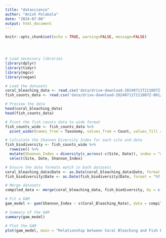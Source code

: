 ```yaml
---
title: "datascience"
author: "Anish Polakala"
date: "2024-07-08"
output: html_document
---
```


```r
knitr::opts_chunk$set(echo = TRUE, warning=FALSE, message=FALSE)




# Load necessary libraries
library(dplyr)
library(tidyr)
library(mgcv)
library(vegan)

# Load the datasets
coral_bleaching_data <- read.csv('data/drive-download-20240711T211807Z-001/coral bleaching knb-lter-mcr.4_1_20240105 (1).csv')
fish_counts_data <- read.csv('data/drive-download-20240711T211807Z-001/fish MCR_LTER_Annual_Fish_Survey_20230615.csv')

# Preview the data
head(coral_bleaching_data)
head(fish_counts_data)

# Pivot the fish counts data to wide format
fish_counts_wide <- fish_counts_data %>%
  pivot_wider(names_from = Taxonomy, values_from = Count, values_fill = list(Count = 0))

# Calculate the Shannon Diversity Index for each site and date
fish_biodiversity <- fish_counts_wide %>%
  rowwise() %>%
  mutate(Shannon_Index = diversity(c_across(-c(Site, Date)), index = "shannon")) %>%
  select(Site, Date, Shannon_Index)

# Ensure the date formats match in both datasets
coral_bleaching_data$Date <- as.Date(coral_bleaching_data$Date, format = "%Y-%m-%d")
fish_biodiversity$Date <- as.Date(fish_biodiversity$Date, format = "%Y-%m-%d")

# Merge datasets
compiled_data <- merge(coral_bleaching_data, fish_biodiversity, by = c("Site", "Date"))

# Fit a GAM
gam_model <- gam(Shannon_Index ~ s(Coral_Bleaching_Rate), data = compiled_data)

# Summary of the GAM
summary(gam_model)

# Plot the GAM
plot(gam_model, main = "Relationship between Coral Bleaching and Fish Biodiversity")

```
